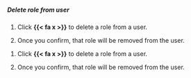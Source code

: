:::: {.content-visible unless-format="revealjs"}
##### Delete role from user

1. Click **{{< fa x >}}** to delete a role from a user.

1. Once you confirm, that role will be removed from the user.

::::



:::: {.content-hidden unless-format="revealjs"}
1. Click **{{< fa x >}}** to delete a role from a user.

1. Once you confirm, that role will be removed from the user.

::::